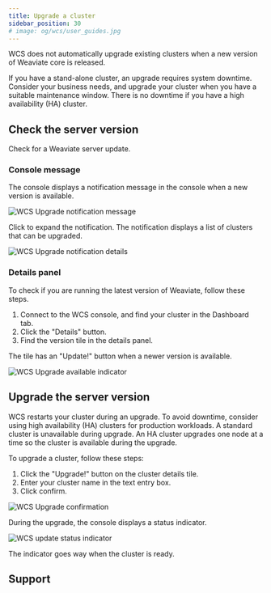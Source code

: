 ```yaml
---
title: Upgrade a cluster
sidebar_position: 30
# image: og/wcs/user_guides.jpg
---
```


WCS does not automatically upgrade existing clusters when a new version of Weaviate core is released. 

If you have a stand-alone cluster, an upgrade requires system downtime. Consider your business needs, and upgrade your cluster when you have a suitable maintenance window. There is no downtime if you have a high availability (HA) cluster.

## Check the server version

Check for a Weaviate server update.

### Console message

The console displays a notification message in the console when a new version is available.

![WCS Upgrade notification message](../img/wcs-upgrade-banner.jpg)

Click to expand the notification. The notification displays a list of clusters that can be upgraded.

![WCS Upgrade notification details](../img/wcs-upgrade-notification-details.jpg)

### Details panel

To check if you are running the latest version of Weaviate, follow these steps. 

1. Connect to the WCS console, and find your cluster in the Dashboard tab.
1. Click the "Details" button.
1. Find the version tile in the details panel. 

The tile has an "Update!" button when a newer version is available.

<WCSUpdateIntro />

![WCS Upgrade available indicator](../img/wcs-upgrade-details.jpg)

## Upgrade the server version

 WCS restarts your cluster during an upgrade. To avoid downtime, consider using high availability (HA) clusters for production workloads. A standard cluster is unavailable during upgrade. An HA cluster upgrades one node at a time so the cluster is available during the upgrade.

 To upgrade a cluster, follow these steps:
 
 1. Click the "Upgrade!" button on the cluster details tile.
 1. Enter your cluster name in the text entry box.
 1. Click confirm.
 
![WCS Upgrade confirmation](../img/wcs-upgrade-confirmation.jpg)

During the upgrade, the console displays a status indicator.

![WCS update status indicator](../img/wcs-upgrade-status-indicator.jpg)

The indicator goes way when the cluster is ready.

## Support


<SupportAndTrouble />
